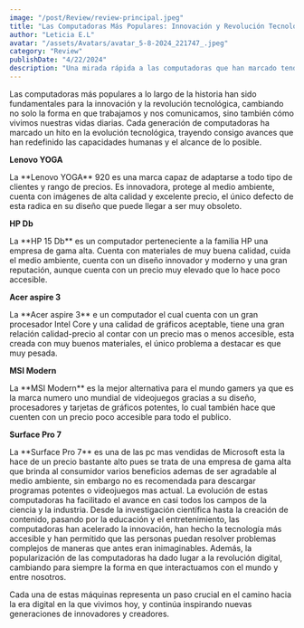 ```yaml
---
image: "/post/Review/review-principal.jpeg"
title: "Las Computadoras Más Populares: Innovación y Revolución Tecnológica"
author: "Leticia E.L"
avatar: "/assets/Avatars/avatar_5-8-2024_221747_.jpeg"
category: "Review"
publishDate: "4/22/2024"
description: "Una mirada rápida a las computadoras que han marcado tendencia y cambiado el mundo de la tecnología."
---
```


<Parrafo>

Las computadoras más populares a lo largo de la historia han sido fundamentales para la innovación y la revolución tecnológica, cambiando no solo la forma en que trabajamos y nos comunicamos, sino también cómo vivimos nuestras vidas diarias. Cada generación de computadoras ha marcado un hito en la evolución tecnológica, trayendo consigo avances que han redefinido las capacidades humanas y el alcance de lo posible.

</Parrafo>

<SubSeccion> **Lenovo YOGA**</SubSeccion>

<ImageMDX
  src="/post/Review/review1.jpg"
  alt="Review"
  width={800}
  height={400}
/>

<Parrafo>
  La **Lenovo YOGA** 920 es una marca capaz de adaptarse a todo tipo de clientes
  y rango de precios. Es innovadora, protege al medio ambiente, cuenta con
  imágenes de alta calidad y excelente precio, el único defecto de esta radica
  en su diseño que puede llegar a ser muy obsoleto.
</Parrafo>

<SubSeccion> **HP Db**</SubSeccion>
<ImageMDX
  src="/post/Review/review2.jpg"
  alt="Review"
  width={800}
  height={400}
/>

<Parrafo>
  La **HP 15 Db** es un computador perteneciente a la familia HP una empresa de
  gama alta. Cuenta con materiales de muy buena calidad, cuida el medio
  ambiente, cuenta con un diseño innovador y moderno y una gran reputación,
  aunque cuenta con un precio muy elevado que lo hace poco accesible.
</Parrafo>

<SubSeccion> **Acer aspire 3**</SubSeccion>

<ImageMDX
  src="/post/Review/review3.jpg"
  alt="Review"
  width={800}
  height={400}
/>

<Parrafo>
  La **Acer aspire 3** e un computador el cual cuenta con un gran procesador
  Intel Core y una calidad de gráficos aceptable, tiene una gran relación
  calidad-precio al contar con un precio mas o menos accesible, esta creada con
  muy buenos materiales, el único problema a destacar es que muy pesada.
</Parrafo>

<SubSeccion> **MSI Modern** </SubSeccion>

<ImageMDX
  src="/post/Review/reviwe4.jpg"
  alt="Review"
  width={800}
  height={400}
/>

<Parrafo>
  La **MSI Modern** es la mejor alternativa para el mundo gamers ya que es la
  marca numero uno mundial de videojuegos gracias a su diseño, procesadores y
  tarjetas de gráficos potentes, lo cual también hace que cuenten con un precio
  poco accesible para todo el publico.
</Parrafo>

<SubSeccion> **Surface Pro 7** </SubSeccion>

<ImageMDX
  src="/post/Review/review5.jpg"
  alt="Review"
  width={800}
  height={400}
/>

<Parrafo>
  La **Surface Pro 7** es una de las pc mas vendidas de Microsoft esta la hace
  de un precio bastante alto pues se trata de una empresa de gama alta que
  brinda al consumidor varios beneficios ademas de ser agradable al medio
  ambiente, sin embargo no es recomendada para descargar programas potentes o
  videojuegos mas actual.
</Parrafo>

<Parrafo>
La evolución de estas computadoras ha facilitado el avance en casi todos los campos de la ciencia y la industria. Desde la investigación científica hasta la creación de contenido, pasando por la educación y el entretenimiento, las computadoras han acelerado la innovación, han hecho la tecnología más accesible y han permitido que las personas puedan resolver problemas complejos de maneras que antes eran inimaginables. Además, la popularización de las computadoras ha dado lugar a la revolución digital, cambiando para siempre la forma en que interactuamos con el mundo y entre nosotros.

Cada una de estas máquinas representa un paso crucial en el camino hacia la era digital en la que vivimos hoy, y continúa inspirando nuevas generaciones de innovadores y creadores.
</Parrafo>